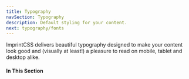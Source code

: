 ```yaml
---
title: Typography
navSection: Typography
description: Default styling for your content.
next: typography/fonts
---
```



ImprintCSS delivers beautiful typography designed to make your content look good and (visually at least!) a pleasure to read on mobile, tablet and desktop alike.

<div class="imprint-panel imprint-alert">
    <h4>In This Section</h4>
    <div class="imprint-inner">
        <SectionNavigation navSection={frontmatter.navSection}/>
    </div>
</div>
